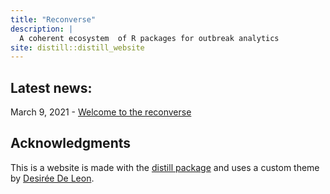 ```yaml
---
title: "Reconverse"
description: |
  A coherent ecosystem  of R packages for outbreak analytics
site: distill::distill_website
---
```


## Latest news:

March 9, 2021 - [Welcome to the reconverse](../../rmd_output/0/posts/2021-03-09-welcome-to-the-reconverse/)

## Acknowledgments {.appendix}
This is a website is made with the
[distill package](https://rstudio.github.io/distill/) and uses a custom theme
by [Desirée De Leon](https://desiree.rbind.io/).

